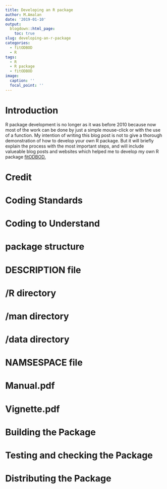 ```yaml
---
title: Developing an R package
author: M.Amalan
date: '2019-01-10'
output:
  blogdown::html_page:
    toc: true
slug: developing-an-r-package
categories:
  - fitODBOD
  - R
tags:
  - R
  - R package
  - fitODBOD
image:
  caption: ''
  focal_point: ''
---
```


# Introduction

R package development is no longer as it was before 2010 because now most of the work can be done by
just a simple mouse-click or with the use of a function. My intention of writing this blog post is not to 
give a thorough demonstration of how to develop your own R package. But it will briefly explain the 
process with the most important steps, and will include valueable blog posts and websites which helped me
to develop my own R package [fitODBOD.](https://cran.r-project.org/package=fitODBOD)

# Credit

# Coding Standards

# Coding to Understand

# package structure

# DESCRIPTION file

# /R directory

# /man directory

# /data directory

# NAMSESPACE file

# Manual.pdf

# Vignette.pdf

# Building the Package

# Testing and checking the Package

# Distributing the Package
